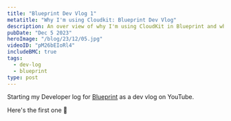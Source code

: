 ```yaml
---
title: "Blueprint Dev Vlog 1"
metatitle: "Why I'm using Cloudkit: Blueprint Dev Vlog"
description: An over view of why I'm using CloudKit in Blueprint and what I'm doing next
pubDate: "Dec 5 2023"
heroImage: "/blog/23/12/05.jpg"
videoID: "pM26bEIoRl4"
includeBMC: true
tags:
  - dev-log
  - blueprint
type: post
---
```



Starting my Developer log for [Blueprint](https://blueprint.heyjaywilson.com) as a dev vlog on YouTube.

Here's the first one 🎉

<YouTube />
